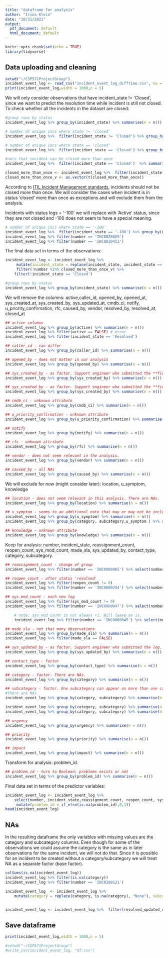 ```yaml
---
title: "dataframe for analysis"
author: "Irina Klein"
date: "10/31/2021"
output:
  pdf_document: default
  html_document: default
---
```


```r
knitr::opts_chunk$set(echo = TRUE)
library(tidyverse)
```

## Data uploading and cleaning

```r
setwd("~/CSP571ProjectGroup")
incident_event_log <- read_csv("incident_event_log_difftime.csv", na = c("?", "NA"))
print(incident_event_log,width = 1000,n = 5)
```

We will only consider observations that have incident_state != 'Closed', since we want to predict the resolution time while incident is still not closed. To check whether all the incidents in the dataset are closed:

```r
#group rows by status
incident_event_log %>% group_by(incident_state) %>% summarise(n = n())

# number of unique incs where state != 'closed'
incident_event_log %>%  filter(incident_state != 'Closed') %>% group_by(number) %>% summarise(n = n()) %>% summarise(n = n()) 

# number of unique incs where state == 'closed'
incident_event_log %>%  filter(incident_state == 'Closed') %>% group_by(number) %>% summarise(n = n()) %>% summarise(n = n())

#note that incident can be closed more than once 
incident_event_log %>%  filter(incident_state == 'Closed')  %>% summarise(n = n()) 

closed_more_than_once <- incident_event_log %>%  filter(incident_state == 'Closed') %>% group_by(number) %>% summarise(n = n()) %>% filter(n > 1) %>% select(number)
closed_more_than_once_v <- as.vector(t(closed_more_than_once))
```

According to [ITIL Incident Management standards](https://en.wikipedia.org/wiki/Incident_management_(ITSM)), incidents should not be closed more than once. We will consider the cases when incident is in status 'closed' more than once as exceptions and will exclude them from the analysis. 

Incidents with status logs = '-100' we will replace with 'Active' status, since they are not closed and -100 does not seem to have a special meaning. 
```r
# number of unique incs where state == '-100'
incident_event_log %>%  filter(incident_state == '-100') %>% group_by(number) %>% summarise(n = n()) 
incident_event_log %>% filter(number == 'INC0028089')
incident_event_log %>% filter(number == 'INC0030413')
```


The final data set in terms of the observations: 
```r
incident_event_log <- incident_event_log %>%
     mutate(incident_state = replace(incident_state, incident_state == '-100', 'Active'))  %>% 
     filter(!number %in% closed_more_than_once_v) %>% 
    filter(!incident_state == 'Closed')

#group rows by status
incident_event_log %>% group_by(incident_state) %>% summarise(n = n())
```


We will remove the columns: active,caller_id, opened_by, opened_at, sys_created_at, sys_created_by, sys_updated_at, cmdb_ci, notify, u_priority_confirmation, rfc, caused_by, vendor, resolved_by, resolved_at, closed_at
```r
## active columns
incident_event_log %>% group_by(active) %>% summarise(n = n())
incident_event_log %>% filter(active == FALSE) # error
incident_event_log %>% filter(incident_state == 'Resolved')

## caller_id - can differ
incident_event_log %>% group_by(caller_id) %>% summarise(n = n())

## opened_by - does not matter in our analysis
incident_event_log %>% group_by(opened_by) %>% summarise(n = n())

## sys_created_by - as factor. Support engineer who submitted the **first** log.
incident_event_log %>% group_by(sys_created_by) %>% summarise(n = n())

## sys_created_by - as factor. Support engineer who submitted the **first** log.
incident_event_log %>% group_by(sys_created_by) %>% summarise(n = n())

## cmdb_ci - unknown attribute
incident_event_log %>% group_by(cmdb_ci) %>% summarise(n = n())

## u_priority_confirmation - unknown attribute
incident_event_log %>% group_by(u_priority_confirmation) %>% summarise(n = n())

## notify
incident_event_log %>% group_by(notify) %>% summarise(n = n())

## rfc - unknown attribute
incident_event_log %>% group_by(rfc) %>% summarise(n = n())

## vendor - does not seem relevant in the analysis.
incident_event_log %>% group_by(vendor) %>% summarise(n = n())

## caused_by - all NAs
incident_event_log %>% group_by(caused_by) %>% summarise(n = n())


```

We will exclude for now (might consider later): location, u_symptom, knowledge

```r
## location - does not seem relevant in this analysis. There are NAs.
incident_event_log %>% group_by(location) %>% summarise(n = n())

## u_symptom - seems to an additional note that may or may not be included in an incident. There are 26K NAs.
incident_event_log %>% group_by(u_symptom) %>% summarise(n = n())
incident_event_log %>% group_by(category, subcategory,u_symptom ) %>% summarise(n = n())

## knowledge - unknown attribute
incident_event_log %>% group_by(knowledge) %>% summarise(n = n())

```


Keep for analysis: number, incident_state, reassignment_count, reopen_count, sys_mod_count, made_sla, sys_updated_by, contact_type, category, subcategory.

```r
## reassignment_count - change of group
incident_event_log %>% filter(number == 'INC0000065') %>% select(number, incident_state, reassignment_count, assignment_group)

## reopen_count - after status 'resolved'
incident_event_log %>% filter(reopen_count != 0)
incident_event_log %>% filter(number == 'INC0000294') %>% select(number, incident_state, reopen_count)

## sys_mod_count - each new log 
incident_event_log %>% filter(sys_mod_count != 0)
incident_event_log %>% filter(number == 'INC0000047') %>% select(number, incident_state, sys_mod_count)

    # note: sys_mod_count is not always +1. Will leave as is.
    incident_event_log %>% filter(number == 'INC0000045') %>% select(number, incident_state, sys_mod_count)

## made_sla - not that many observations
incident_event_log %>% group_by(made_sla) %>% summarise(n = n())
incident_event_log %>% filter(made_sla == FALSE)

## sys_updated_by - as factor. Support engineer who submitted the log. Will assume that the engineers will stay the same.
incident_event_log %>% group_by(sys_updated_by) %>% summarise(n = n())

## contact_type - factor
incident_event_log %>% group_by(contact_type) %>% summarise(n = n())

## category - factor. There are NAs.
incident_event_log %>% group_by(category) %>% summarise(n = n())

## subcategory - factor. One subcategory can appear on more than one category. Should be analysed separately from category.
#There are NAs.
incident_event_log %>% group_by(category, subcategory) %>% summarise(n = n()) %>% group_by(subcategory) %>% summarise(n = n()) %>% filter(n >1)

incident_event_log %>% group_by(category, subcategory) %>% summarise(n = n()) %>% filter(subcategory == 'Subcategory 102')
incident_event_log %>% group_by(category, subcategory) %>% summarise(n = n()) %>% filter(subcategory == 'Subcategory 177')

## urgency
incident_event_log %>% group_by(urgency) %>% summarise(n = n())

## priority
incident_event_log %>% group_by(priority) %>% summarise(n = n())

## impact
incident_event_log %>% group_by(impact) %>% summarise(n = n())
```

Transform for analysis: problem_id.

```r
## problem_id - turn to Boolean: problems exists or not
incident_event_log %>% group_by(problem_id) %>% summarise(n = n())
```

Final data set in terms of the predictor variables: 
```r
incident_event_log <- incident_event_log %>%
    select(number, incident_state,reassignment_count, reopen_count, sys_mod_count, made_sla, sys_updated_by, contact_type, category, subcategory, problem_id,urgency,impact,priority,resolved_updated_diff) %>%
     mutate(problem_id = if_else(is.na(problem_id),0,1))
head(incident_event_log)
```

## NAs

In the resulting dataframe the only variables with missing values are the category and subcategory columns. Even though for some of the observations we could assume the category is the same as in later observations for the same incident, we will not do that. Since it is possible for an incident to be created without a category/subcategory we will treat NA as a separate factor (base factor).
```r
colSums(is.na(incident_event_log))
incident_event_log %>% filter(is.na(category))
incident_event_log %>% filter(number == 'INC0108121')

incident_event_log  <- incident_event_log %>%
    mutate(category = replace(category, is.na(category), "None"), subcategory = replace(subcategory, is.na(subcategory), "None")) 



```


```r
incident_event_log <- incident_event_log %>%  filter(resolved_updated_diff >= 0)
```

## Save dataframe

```r
print(incident_event_log,width = 1000,n = 5)

#setwd("~/CSP571ProjectGroup")
#write_csv(incident_event_log, "df.csv")
```

